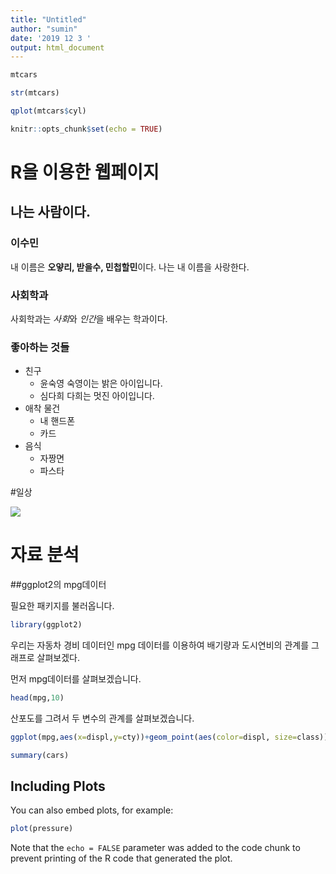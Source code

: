 ---
title: "Untitled"
author: "sumin"
date: '2019 12 3 '
output: html_document
---
```{r}
mtcars
```
```{r}
str(mtcars)
```

```{r}
qplot(mtcars$cyl)
```



```{r setup, include=FALSE}
knitr::opts_chunk$set(echo = TRUE)
```

# R을 이용한 웹페이지

## 나는 사람이다.

### 이수민
내 이름은 **오얗리, 받을수, 민첩할민**이다. 나는 내 이름을 사랑한다.

### 사회학과
사회학과는 *사회*와 *인간*을 배우는 학과이다.

### 좋아하는 것들

+ 친구
  - 윤숙영
  숙영이는 밝은 아이입니다.
  - 심다희
  다희는 멋진 아이입니다.
  
+ 애착 물건
  - 내 핸드폰
  - 카드
+ 음식
  - 자짱면
  - 파스타
  
#일상
 
![](img/gk.jpg)

  
  
# 자료 분석

##ggplot2의 mpg데이터

필요한 패키지를 불러옵니다.
```{r}
library(ggplot2)
```
우리는 자동차 경비 데이터인 mpg 데이터를 이용하여 배기량과 도시연비의 관계를 그래프로 살펴보겠다.

먼저 mpg데이터를 살펴보겠습니다.

```{r}
head(mpg,10)
```
산포도를 그려서 두 변수의 관계를 살펴보겠습니다.

```{r}
ggplot(mpg,aes(x=displ,y=cty))+geom_point(aes(color=displ, size=class))
```


```{r cars}
summary(cars)
```

## Including Plots

You can also embed plots, for example:

```{r pressure, echo=FALSE}
plot(pressure)
```

Note that the `echo = FALSE` parameter was added to the code chunk to prevent printing of the R code that generated the plot.
